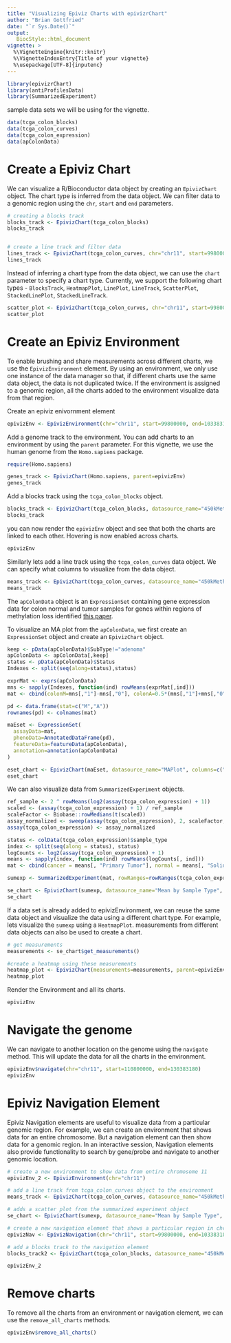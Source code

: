 ```yaml
---
title: "Visualizing Epiviz Charts with epivizrChart"
author: "Brian Gottfried"
date: "`r Sys.Date()`"
output:
   BiocStyle::html_document
vignette: >
  %\VignetteEngine{knitr::knitr}
  %\VignetteIndexEntry{Title of your vignette}
  %\usepackage[UTF-8]{inputenc}
---
```


```r
library(epivizrChart)
library(antiProfilesData)
library(SummarizedExperiment)
```

sample data sets we will be using for the vignette.
```r
data(tcga_colon_blocks)
data(tcga_colon_curves)
data(tcga_colon_expression)
data(apColonData)
```

# Create a Epiviz Chart

We can visualize a R/Bioconductor data object by creating an `EpivizChart` object. The chart type is inferred
from the data object. We can filter data to a genomic region using the `chr`, `start` and `end` parameters.

```r
# creating a blocks track
blocks_track <- EpivizChart(tcga_colon_blocks)
blocks_track


# create a line track and filter data
lines_track <- EpivizChart(tcga_colon_curves, chr="chr11", start=99800000, end=103383180, type="bp", columns=c("cancerMean","normalMean"))
lines_track
```

Instead of inferring a chart type from the data object, we can use the `chart` parameter to specify a chart type. Currently, we support the following chart types - `BlocksTrack`, `HeatmapPlot`, `LinePlot`, `LineTrack`, `ScatterPlot`, `StackedLinePlot`, `StackedLineTrack`.

```r
scatter_plot <- EpivizChart(tcga_colon_curves, chr="chr11", start=99800000, end=103383180, type="bp", columns=c("cancerMean","normalMean"), chart="ScatterPlot")
scatter_plot
```

# Create an Epiviz Environment

To enable brushing and share measurements across different charts, we use the `EpivizEnvironment` element. By using an environment, we only use one instance of the data manager so that, if different charts use the same data object, the data is not duplicated twice. If the environment is assigned to a genomic region, all the charts added to the environment visualize data from that region.

Create an epiviz enivornment element
```r
epivizEnv <- EpivizEnvironment(chr="chr11", start=99800000, end=103383180)
```

Add a genome track to the environment. You can add charts to an environment by using the `parent` parameter. For this vignette, we use the human genome from the `Homo.sapiens` package.
```r
require(Homo.sapiens)

genes_track <- EpivizChart(Homo.sapiens, parent=epivizEnv)
genes_track
```

Add a blocks track using the `tcga_colon_blocks` object.
```r
blocks_track <- EpivizChart(tcga_colon_blocks, datasource_name="450kMeth", parent=epivizEnv)
blocks_track
```

you can now render the `epivizEnv` object and see that both the charts are linked to each other. Hovering is now enabled across charts.

```r
epivizEnv
```

Similarly lets add a line track using the `tcga_colon_curves` data object. We can specify what columns to visualize from the data object.
```r
means_track <- EpivizChart(tcga_colon_curves, datasource_name="450kMeth", type="bp", columns=c("cancerMean","normalMean"), parent=epivizEnv)
means_track
```

The `apColonData` object is an `ExpressionSet` containing gene expression data for colon normal and tumor samples for genes within regions of methylation loss identified [this paper](http://www.nature.com/ng/journal/v43/n8/full/ng.865.html). 

To visualize an MA plot from the `apColonData`, we first create an `ExpressionSet` object and create an `EpivizChart` object.

```r
keep <- pData(apColonData)$SubType!="adenoma"
apColonData <- apColonData[,keep]
status <- pData(apColonData)$Status
Indexes <- split(seq(along=status),status)

exprMat <- exprs(apColonData)
mns <- sapply(Indexes, function(ind) rowMeans(exprMat[,ind]))
mat <- cbind(colonM=mns[,"1"]-mns[,"0"], colonA=0.5*(mns[,"1"]+mns[,"0"]))

pd <- data.frame(stat=c("M","A"))
rownames(pd) <- colnames(mat)

maEset <- ExpressionSet(
  assayData=mat,
  phenoData=AnnotatedDataFrame(pd),
  featureData=featureData(apColonData),
  annotation=annotation(apColonData)
)

eset_chart <- EpivizChart(maEset, datasource_name="MAPlot", columns=c("colonA","colonM"), parent=epivizEnv)
eset_chart
```

We can also visualize data from `SummarizedExperiment` objects. 
```r
ref_sample <- 2 ^ rowMeans(log2(assay(tcga_colon_expression) + 1))
scaled <- (assay(tcga_colon_expression) + 1) / ref_sample
scaleFactor <- Biobase::rowMedians(t(scaled))
assay_normalized <- sweep(assay(tcga_colon_expression), 2, scaleFactor, "/")
assay(tcga_colon_expression) <- assay_normalized

status <- colData(tcga_colon_expression)$sample_type
index <- split(seq(along = status), status)
logCounts <- log2(assay(tcga_colon_expression) + 1)
means <- sapply(index, function(ind) rowMeans(logCounts[, ind]))
mat <- cbind(cancer = means[, "Primary Tumor"], normal = means[, "Solid Tissue Normal"])

sumexp <- SummarizedExperiment(mat, rowRanges=rowRanges(tcga_colon_expression))

se_chart <- EpivizChart(sumexp, datasource_name="Mean by Sample Type", columns=c("normal", "cancer"), parent=epivizEnv)
se_chart
```

If a data set is already added to epivizEnvironment, we can reuse the same data object and visualize the data using a different chart type. For example, lets visualize the `sumexp` using a `HeatmapPlot`. measurements from different data objects can also be used to create a chart.
```r
# get measurements
measurements <- se_chart$get_measurements()

#create a heatmap using these measurements
heatmap_plot <- EpivizChart(measurements=measurements, parent=epivizEnv, chart="HeatmapPlot")
heatmap_plot
```

Render the Environment and all its charts.
```r
epivizEnv
```

# Navigate the genome

We can navigate to another location on the genome using the `navigate` method. This will update the data for all the charts in the environment.
```r
epivizEnv$navigate(chr="chr11", start=110800000, end=130383180)
epivizEnv
```

# Epiviz Navigation Element

Epiviz Navigation elements are useful to visualize data from a particular genomic region. For example, we can create an environment that shows data for an entire chromosome. But a navigation element can then show data for a genomic region. In an interactive session, Navigation elements also provide functionality to search by gene/probe and navigate to another genomic location. 

```r
# create a new environment to show data from entire chromosome 11
epivizEnv_2 <- EpivizEnvironment(chr="chr11")

# add a line track from tcga_colon_curves object to the environment
means_track <- EpivizChart(tcga_colon_curves, datasource_name="450kMeth", type="bp", columns=c("cancerMean","normalMean"), parent=epivizEnv_2)

# adds a scatter plot from the summarized experiment object
se_chart <- EpivizChart(sumexp, datasource_name="Mean by Sample Type", columns=c("normal", "cancer"), parent=epivizEnv_2)

# create a new navigation element that shows a particular region in chr11
epivizNav <- EpivizNavigation(chr="chr11", start=99800000, end=103383180, parent=epivizEnv_2)

# add a blocks track to the navigation element
blocks_track2 <- EpivizChart(tcga_colon_blocks, datasource_name="450kMeth", parent=epivizNav)

epivizEnv_2
```

# Remove charts

To remove all the charts from an environment or navigation element, we can use the `remove_all_charts` methods.

```r
epivizEnv$remove_all_charts()
```
